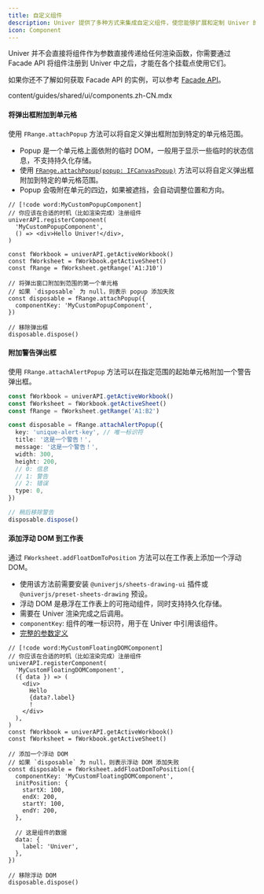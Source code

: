 ```yaml
---
title: 自定义组件
description: Univer 提供了多种方式来集成自定义组件，使您能够扩展和定制 Univer 的功能。本指南将介绍几种常用的方法。
icon: Component
---
```


Univer 并不会直接将组件作为参数直接传递给任何渲染函数，你需要通过 Facade API 将组件注册到 Univer 中之后，才能在各个挂载点使用它们。

如果你还不了解如何获取 Facade API 的实例，可以参考 [Facade API](/guides/sheets/getting-started/facade)。

<include cwd>content/guides/shared/ui/components.zh-CN.mdx</include>

#### 将弹出框附加到单元格

使用 `FRange.attachPopup` 方法可以将自定义弹出框附加到特定的单元格范围。

- Popup 是一个单元格上面依附的临时 DOM，一般用于显示一些临时的状态信息，不支持持久化存储。
- 使用 [`FRange.attachPopup(popup: IFCanvasPopup)`](https://reference.univer.ai/zh-CN/classes/FRange#attachpopup) 方法可以将自定义弹出框附加到特定的单元格范围。
- Popup 会吸附在单元的四边，如果被遮挡，会自动调整位置和方向。

```tsx
// [!code word:MyCustomPopupComponent]
// 你应该在合适的时机（比如渲染完成）注册组件
univerAPI.registerComponent(
  'MyCustomPopupComponent',
  () => <div>Hello Univer!</div>,
)

const fWorkbook = univerAPI.getActiveWorkbook()
const fWorksheet = fWorkbook.getActiveSheet()
const fRange = fWorksheet.getRange('A1:J10')

// 将弹出窗口附加到范围的第一个单元格
// 如果 `disposable` 为 null，则表示 popup 添加失败
const disposable = fRange.attachPopup({
  componentKey: 'MyCustomPopupComponent',
})

// 移除弹出框
disposable.dispose()
```

#### 附加警告弹出框

使用 `FRange.attachAlertPopup` 方法可以在指定范围的起始单元格附加一个警告弹出框。

```typescript
const fWorkbook = univerAPI.getActiveWorkbook()
const fWorksheet = fWorkbook.getActiveSheet()
const fRange = fWorksheet.getRange('A1:B2')

const disposable = fRange.attachAlertPopup({
  key: 'unique-alert-key', // 唯一标识符
  title: '这是一个警告！',
  message: '这是一个警告！',
  width: 300,
  height: 200,
  // 0: 信息
  // 1: 警告
  // 2: 错误
  type: 0,
})

// 稍后移除警告
disposable.dispose()
```

#### 添加浮动 DOM 到工作表

通过 `FWorksheet.addFloatDomToPosition` 方法可以在工作表上添加一个浮动 DOM。

- 使用该方法前需要安装 `@univerjs/sheets-drawing-ui` 插件或 `@univerjs/preset-sheets-drawing` 预设。
- 浮动 DOM 是悬浮在工作表上的可拖动组件，同时支持持久化存储。
- 需要在 Univer 渲染完成之后调用。
- `componentKey`: 组件的唯一标识符，用于在 Univer 中引用该组件。
- [完整的参数定义](https://github.com/dream-num/univer/blob/dev/packages/sheets-drawing-ui/src/facade/f-worksheet.ts#L32)

```tsx
// [!code word:MyCustomFloatingDOMComponent]
// 你应该在合适的时机（比如渲染完成）注册组件
univerAPI.registerComponent(
  'MyCustomFloatingDOMComponent',
  ({ data }) => (
    <div>
      Hello
      {data?.label}
      !
    </div>
  ),
)
const fWorkbook = univerAPI.getActiveWorkbook()
const fWorksheet = fWorkbook.getActiveSheet()

// 添加一个浮动 DOM
// 如果 `disposable` 为 null，则表示浮动 DOM 添加失败
const disposable = fWorksheet.addFloatDomToPosition({
  componentKey: 'MyCustomFloatingDOMComponent',
  initPosition: {
    startX: 100,
    endX: 200,
    startY: 100,
    endY: 200,
  },

  // 这是组件的数据
  data: {
    label: 'Univer',
  },
})

// 移除浮动 DOM
disposable.dispose()
```

